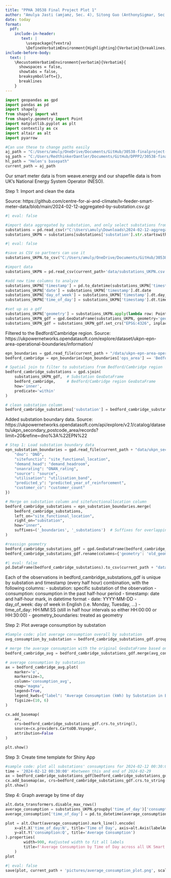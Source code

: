 ```yaml
---
title: "PPHA 30538 Final Project Plot 1"
author: "Amulya Jasti (amjamz, Sec. 4), Sitong Guo (AnthonySigmar, Sec. 4), Helen Liu (helenriv, Sec. 3)"
date: today
format: 
  pdf:
    include-in-header: 
       text: |
         \usepackage{fvextra}
         \DefineVerbatimEnvironment{Highlighting}{Verbatim}{breaklines,commandchars=\\\{\}}
include-before-body:
  text: |
    \RecustomVerbatimEnvironment{verbatim}{Verbatim}{
      showspaces = false,
      showtabs = false,
      breaksymbolleft={},
      breaklines
    }
---
```


```python
import geopandas as gpd
import pandas as pd
import shapely
from shapely import wkt
from shapely.geometry import Point
import matplotlib.pyplot as plt
import contextily as cx
import altair as alt
import pyarrow
```

```python
#Can use these to change paths easily
aj_path = "C:/Users/amuly/OneDrive/Documents/GitHub/30538-finalproject-smartmeters/"
sg_path = "C:/Users/RedthinkerDantler/Documents/GitHub/DPPP2/30538-finalproject-smartmeters/"
hl_path = "Helen's basepath"
current_path = aj_path
```

Our smart meter data is from weave.energy and our shapefile data is from UK's National Energy System Operator (NESO).

Step 1: Import and clean the data

Source: https://github.com/centre-for-ai-and-climate/lv-feeder-smart-meter-data/blob/main/2024-02-12-aggregated-by-substation.csv.gz

```python
#| eval: false

#import data aggregated by substation, and only select substations from UKPN
substations = pd.read_csv(r"C:\Users\amuly\Downloads\2024-02-12-aggregated-by-substation.csv\2024-02-12-aggregated-by-substation.csv")
substations_UKPN = substations[substations['substation'].str.startswith('UKPN', na=False)]
```

```python
#| eval: false

#save as CSV so partners can use it
substations_UKPN.to_csv("C:/Users/amuly/OneDrive/Documents/GitHub/30538-finalproject-smartmeters/data/substations_UKPN.csv", index=False)
```

```python
#import data
substations_UKPN = pd.read_csv(current_path+'data/substations_UKPN.csv')

#add new time columns to analyze
substations_UKPN['timestamp'] = pd.to_datetime(substations_UKPN['timestamp'])
substations_UKPN['date'] = substations_UKPN['timestamp'].dt.date
substations_UKPN['day_of_week'] = substations_UKPN['timestamp'].dt.day_name()
substations_UKPN['time_of_day'] = substations_UKPN['timestamp'].dt.time

#set up as a gdf
substations_UKPN['geometry'] = substations_UKPN.apply(lambda row: Point(row['longitude'], row['latitude']), axis=1)
substations_UKPN_gdf = gpd.GeoDataFrame(substations_UKPN, geometry='geometry')
substations_UKPN_gdf = substations_UKPN_gdf.set_crs("EPSG:4326", inplace=True)
```

Filtered to the Bedford/Cambridge region. Source: https://ukpowernetworks.opendatasoft.com/explore/dataset/ukpn-epn-area-operational-boundaries/information/

```python
epn_boundaries = gpd.read_file(current_path + "/data/ukpn-epn-area-operational-boundaries/ukpn-epn-area-operational-boundaries.shp")
bedford_cambridge = epn_boundaries[epn_boundaries['ops_area'] == 'Bedford/Cambridge']

# Spatial join to filter to substations from Bedford/Cambridge region
bedford_cambridge_substations = gpd.sjoin(
    substations_UKPN_gdf,  # Substation GeoDataFrame
    bedford_cambridge,     # Bedford/Cambridge region GeoDataFrame
    how='inner',
    predicate='within'
)

# clean substation column
bedford_cambridge_substations['substation'] = bedford_cambridge_substations['substation'].apply(lambda s: s[9:])
```

Added substation boundary data. Source: https://ukpowernetworks.opendatasoft.com/api/explore/v2.1/catalog/datasets/ukpn_secondary_postcode_area/records?limit=20&refine=dno%3A%22EPN%22

```python
# Step 1: Load substation boundary data
epn_substation_boundaries = gpd.read_file(current_path + "data/ukpn_secondary_postcode_area/ukpn_secondary_postcode_area.shp").rename(columns={
    "dno": "DNO",
    "sitefunctio": "site_functional_location",
    "demand_head": "demand_headroom",
    "onanrating": "ONAN_rating",
    "source": "source",
    "utilisation": "utilisation_band",
    "predicted_y": "predicted_year_of_reinforcement",
    "customer_co": "customer_count"
})

# Merge on substation column and sitefunctionallocation column
bedford_cambridge_substations = epn_substation_boundaries.merge(
    bedford_cambridge_substations, 
    left_on="site_functional_location", 
    right_on="substation", 
    how="inner", 
    suffixes=('_boundaries', '_substations')  # Suffixes for overlapping column names
)

#reassign geometry
bedford_cambridge_substations_gdf = gpd.GeoDataFrame(bedford_cambridge_substations, geometry='geometry_boundaries')
bedford_cambridge_substations_gdf.rename(columns={'geometry': 'old_geometry'}, inplace=True)
```

```python
#| eval: false
pd.DataFrame(bedford_cambridge_substations).to_csv(current_path + "data/bedford-cambridge-substations.csv")
```

Each of the observations in bedford_cambridge_substations_gdf is unique by substation and timestamp (every half hour) combination, with the following columns:
- substation: specific substation of the observation
- consumption: consumption in the past half-hour period
- timestamp: date and half-hour mark, in datetime format
- date: YYYY-MM-DD
- day_of_week: day of week in English (i.e. Monday, Tuesday, ...)
- time_of_day: HH:MM:SS (still in half hour intervals so either HH:00:00 or HH:30:00)
- geometry_boundaries: treated as geometry

Step 2: Plot average consumption by substation

```python
#Sample code: plot average consumption overall by substation
avg_consumption_by_substation = bedford_cambridge_substations_gdf.groupby('substation')['consumption'].mean().reset_index()

# merge the average consumption with the original GeoDataFrame based on the substation
bedford_cambridge_avg = bedford_cambridge_substations_gdf.merge(avg_consumption_by_substation[['substation', 'consumption']], on='substation', suffixes=('', '_avg'))

# average consumption by substation
ax = bedford_cambridge_avg.plot(
    marker='o', 
    markersize=3, 
    column='consumption_avg',
    cmap='magma', 
    legend=True, 
    legend_kwds={"label": "Average Consumption (kWh) by Substation in Bedford/Cambridge"},
    figsize=(10, 6)
)

cx.add_basemap(
    ax, 
    crs=bedford_cambridge_substations_gdf.crs.to_string(), 
    source=cx.providers.CartoDB.Voyager, 
    attribution=False
)

plt.show()
```

Step 3: Create time template for Shiny App
```python
#sample code: plot all substations' consumptions for 2024-02-12 00:30:00
time = '2024-02-12 00:30:00' #between this and end of 2024-02-29
ax = bedford_cambridge_substations_gdf[bedford_cambridge_substations_gdf['timestamp'] == time].plot(marker='o', markersize=3, column="consumption", cmap='magma', legend="true", legend_kwds={"label": "Total Consumption Active Import (kWh) on 2/12/24 at 12:30AM"}, figsize=(10, 6))
cx.add_basemap(ax, crs=bedford_cambridge_substations_gdf.crs.to_string(), source=cx.providers.CartoDB.Voyager, attribution=False) # adds basemap of UK
plt.show()
```

Step 4: Graph average by time of day

```python
alt.data_transformers.disable_max_rows()
average_consumption = substations_UKPN.groupby('time_of_day')['consumption'].mean().reset_index()
average_consumption['time_of_day'] = pd.to_datetime(average_consumption['time_of_day'], format='%H:%M:%S').dt.strftime('%H:%M:%S')

plot = alt.Chart(average_consumption).mark_line().encode(
    x=alt.X('time_of_day:N', title='Time of Day', axis=alt.Axis(labelAngle=-45, labelOverlap="greedy")),
    y=alt.Y('consumption:Q', title='Average Consumption')
).properties(
        width=900, #adjusted width to fit all labels
        title=f'Average Consumption by Time of Day across all UK Smart Meters'
    )
plot
```

```python
#| eval: false
save(plot, current_path + 'pictures/average_consumption_plot.png', scale=2.0)
```
